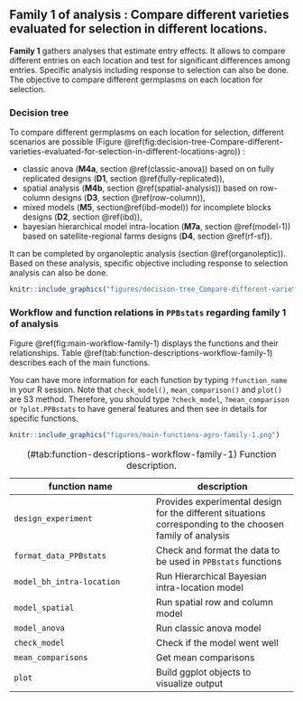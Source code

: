 ## Family 1 of analysis : Compare different varieties evaluated for selection in different locations. {#family-1}

**Family 1** gathers analyses that estimate entry effects.
It allows to compare different entries on each location and test for significant differences among entries.
Specific analysis including response to selection can also be done.
The objective to compare different germplasms on each location for selection.

### Decision tree

To compare different germplasms on each location for selection, different scenarios are possible (Figure \@ref(fig:decision-tree-Compare-different-varieties-evaluated-for-selection-in-different-locations-agro)) :

- classic anova (**M4a**, section \@ref(classic-anova)) based on on fully replicated designs (**D1**, section \@ref(fully-replicated)),
- spatial analysis (**M4b**, section \@ref(spatial-analysis)) based on row-column designs (**D3**, section \@ref(row-column)),
- mixed models (**M5**, section\@ref(ibd-model)) for incomplete blocks designs (**D2**, section \@ref(ibd)),
- bayesian hierarchical model intra-location (**M7a**, section \@ref(model-1)) based on satellite-regional farms designs (**D4**, section \@ref(rf-sf)). 

It can be completed by organoleptic analysis (section \@ref(organoleptic)).
Based on these analysis, specific objective including response to selection analysis can also be done.

```r
knitr::include_graphics("figures/decision-tree_Compare-different-varieties-evaluated-for-selection-in-different-locations_agro.png")
```

### Workflow and function relations in `PPBstats` regarding family 1 of analysis

Figure \@ref(fig:main-workflow-family-1) displays the functions and their relationships.
Table \@ref(tab:function-descriptions-workflow-family-1) describes each of the main functions.

You can have more information for each function by typing `?function_name` in your R session.
Note that `check_model()`, `mean_comparison()` and `plot()` are S3 method.
Therefore, you should type `?check_model`, `?mean_comparison` or `?plot.PPBstats` to have general features and then see in details for specific functions.

```r
knitr::include_graphics("figures/main-functions-agro-family-1.png")
```

| function name | description |
| --- | --- |
| `design_experiment` | Provides experimental design for the different situations corresponding to the choosen family of analysis |
| `format_data_PPBstats` | Check and format the data to be used in `PPBstats` functions |
| `model_bh_intra-location` | Run Hierarchical Bayesian intra-location model |
| `model_spatial` | Run spatial row and column model |
| `model_anova` | Run classic anova model |
| `check_model` |  Check if the model went well |
| `mean_comparisons` |  Get mean comparisons |
| `plot` | Build ggplot objects to visualize output |
Table: (\#tab:function-descriptions-workflow-family-1) Function description.

